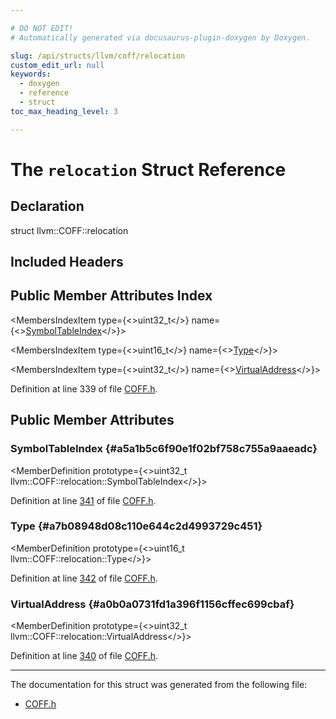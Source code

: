 ```yaml
---

# DO NOT EDIT!
# Automatically generated via docusaurus-plugin-doxygen by Doxygen.

slug: /api/structs/llvm/coff/relocation
custom_edit_url: null
keywords:
  - doxygen
  - reference
  - struct
toc_max_heading_level: 3

---
```





# The `relocation` Struct Reference

<DoxygenPage pluginConfig={pluginConfig}>



## Declaration

<CodeBlock>struct llvm::COFF::relocation</CodeBlock>

## Included Headers

<IncludesList>
<IncludesListItem
  filePath="llvm/BinaryFormat/COFF.h"
  permalink="/docs/api/files/include/include/llvm/include/llvm/binaryformat/coff-h"
  isLocal="true" />
</IncludesList>

## Public Member Attributes Index

<MembersIndex>

<MembersIndexItem
  type={<>uint32&#95;t</>}
  name={<><a href="#a5a1b5c6f90e1f02bf758c755a9aaeadc">SymbolTableIndex</a></>}>
</MembersIndexItem>

<MembersIndexItem
  type={<>uint16&#95;t</>}
  name={<><a href="#a7b08948d08c110e644c2d4993729c451">Type</a></>}>
</MembersIndexItem>

<MembersIndexItem
  type={<>uint32&#95;t</>}
  name={<><a href="#a0b0a0731fd1a396f1156cffec699cbaf">VirtualAddress</a></>}>
</MembersIndexItem>

</MembersIndex>


Definition at line 339 of file <a href="/docs/api/files/include/include/llvm/include/llvm/binaryformat/coff-h">COFF.h</a>.

<SectionDefinition>

## Public Member Attributes

### SymbolTableIndex {#a5a1b5c6f90e1f02bf758c755a9aaeadc}

<MemberDefinition
  prototype={<>uint32&#95;t llvm::COFF::relocation::SymbolTableIndex</>}>

Definition at line <a href="/docs/api/files/include/include/llvm/include/llvm/binaryformat/coff-h/#l00341">341</a> of file <a href="/docs/api/files/include/include/llvm/include/llvm/binaryformat/coff-h">COFF.h</a>.
</MemberDefinition>

### Type {#a7b08948d08c110e644c2d4993729c451}

<MemberDefinition
  prototype={<>uint16&#95;t llvm::COFF::relocation::Type</>}>

Definition at line <a href="/docs/api/files/include/include/llvm/include/llvm/binaryformat/coff-h/#l00342">342</a> of file <a href="/docs/api/files/include/include/llvm/include/llvm/binaryformat/coff-h">COFF.h</a>.
</MemberDefinition>

### VirtualAddress {#a0b0a0731fd1a396f1156cffec699cbaf}

<MemberDefinition
  prototype={<>uint32&#95;t llvm::COFF::relocation::VirtualAddress</>}>

Definition at line <a href="/docs/api/files/include/include/llvm/include/llvm/binaryformat/coff-h/#l00340">340</a> of file <a href="/docs/api/files/include/include/llvm/include/llvm/binaryformat/coff-h">COFF.h</a>.
</MemberDefinition>

</SectionDefinition>

<hr/>

The documentation for this struct was generated from the following file:

<ul>
<li><a href="/docs/api/files/include/include/llvm/include/llvm/binaryformat/coff-h">COFF.h</a></li>
</ul>

</DoxygenPage>
